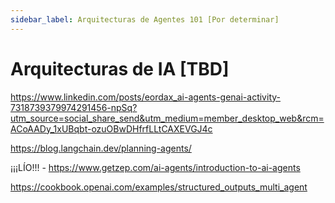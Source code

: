 ```yaml
---
sidebar_label: Arquitecturas de Agentes 101 [Por determinar]
---
```


# Arquitecturas de IA [TBD]

https://www.linkedin.com/posts/eordax_ai-agents-genai-activity-7318739379974291456-npSq?utm_source=social_share_send&utm_medium=member_desktop_web&rcm=ACoAADy_1xUBqbt-ozuOBwDHfrfLLtCAXEVGJ4c

https://blog.langchain.dev/planning-agents/


¡¡¡LÍO!!! - https://www.getzep.com/ai-agents/introduction-to-ai-agents

https://cookbook.openai.com/examples/structured_outputs_multi_agent
